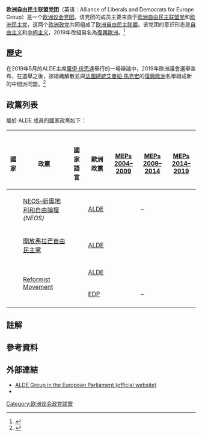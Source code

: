 {{not|欧洲自由民主联盟党|欧洲自由民主联盟}}
{{Infobox European Parliament group
|title = 欧洲自由民主联盟
|name = Alliance of Liberals and<br />Democrats for Europe
|image = <!-- 檔案不存在 File:ALDE_logo.svg ，可從英文維基百科取得 -->
|from=2004年7月20日<ref name="t1s9">{{cite web |url=http://www.europe-politique.eu/alliance-des-democrates-et-des-liberaux-pour-l-europe.htm |title=ALDE on Europe Politique |publisher=Europe-politique.eu |date= |accessdate=2010-06-18 |archive-date=2010-08-30 |archive-url=https://web.archive.org/web/20100830063823/http://www.europe-politique.eu/alliance-des-democrates-et-des-liberaux-pour-l-europe.htm |dead-url=no }}</ref>
|to =2019年6月
|succeededby =[[歐洲復興|歐洲復興]]
|precededby = {{le|欧洲自由民主改革党团|European Liberal Democrat and Reform Party Group}}
|englishabbr = ALDE
|frenchabbr = ADLE
|formalname = Group of the Alliance of Liberals and Democrats for Europe<ref>{{cite web |url=http://www.europarl.europa.eu/parliament/public/staticDisplay.do?id=45&pageRank=4&language=en |title=At your service |publisher=Europarl.europa.eu |date= |accessdate=2014-06-28 |archive-date=2013-12-21 |archive-url=https://web.archive.org/web/20131221052833/http://www.europarl.europa.eu/parliament/public/staticDisplay.do?id=45&pageRank=4&language=en |dead-url=no }}</ref>
|europarties = [[歐洲自由民主聯盟黨|歐洲自由民主聯盟黨]]<br>[[歐洲民主黨|歐洲民主黨]]
|associated= [[歐洲自由民主聯盟|歐洲自由民主聯盟]]<br>[[國際自由聯盟|國際自由聯盟]]
|ideology = [[自由主义|自由主义]]<ref name="Nordsieck">{{cite web |author=Wolfram Nordsieck |url=http://www.parties-and-elections.eu/eu.html |title=Parties and Elections in Europe |publisher=Parties-and-elections.eu |date= |accessdate=2014-06-28 |archive-date=2017-06-08 |archive-url=https://web.archive.org/web/20170608032858/http://www.parties-and-elections.eu/eu.html |dead-url=no }}</ref><br>[[親歐洲主義|親歐洲主義]]
|chairs = {{flagicon|Belgium}} [[居伊·伏思达|居伊·伏思达]]
|meps =
|website = http://www.alde.eu/
}}


'''欧洲自由民主联盟党团'''（英语：Alliance of Liberals and Democrats for Europe Group）是一个[[欧洲议会党团|欧洲议会党团]]。该党团的成员主要来自于[[欧洲自由民主联盟党|欧洲自由民主联盟党]]和[[欧洲民主党|欧洲民主党]]，这两个[[欧洲政党|欧洲政党]]共同组成了[[欧洲自由民主联盟|欧洲自由民主联盟]]。该党团的意识形态是[[自由主义|自由主义]]和[[中间主义|中间主义]]，2019年改組易名為[[復興歐洲|復興歐洲]]。<ref>{{Cite web|url=https://www.politico.eu/article/emmanuel-macron-liberal-alliance-to-be-named-renew-europe/|title=Macron-Liberal alliance to be named Renew Europe|last=Baume|first=Maïa de La|date=2019-06-12|website=POLITICO|access-date=2019-06-12|archive-date=2021-03-10|archive-url=https://web.archive.org/web/20210310170534/https://www.politico.eu/article/emmanuel-macron-liberal-alliance-to-be-named-renew-europe/|dead-url=no}}</ref>

== 歷史 ==

在2019年5月的ALDE主席[[居伊·伏思達|居伊·伏思達]]舉行的一場辯論中，2019年歐洲議會選舉宣布，在選舉之後，該組織解散並與[[法國總統|法國總統]][[艾曼紐·馬克宏|艾曼紐·馬克宏]]的[[復興歐洲|復興歐洲]]名單組成新的中間派同盟。<ref>{{cite web |url=http://www.alde.eu/alde-group/alde-bureau/ |title=ALDE website article "Bureau" |publisher=Alde.eu |access-date=2010-06-18 |archive-date=2016-01-25 |archive-url=https://web.archive.org/web/20160125213750/http://www.alde.eu/alde-group/alde-bureau/ |dead-url=no }}</ref>

== 政黨列表 ==

屬於 ALDE 成員的國家政黨如下：

{| class="wikitable sortable collapsible"
|-
! <br/>國家
! <br/>政黨
! <br/>國家語言
! <br/>歐洲政黨

! data-sort-type=number | <br/>[[List_of_members_of_the_European_Parliament,_2004–2009|MEPs<br />2004–2009]]
! data-sort-type=number | <br/>[[List_of_members_of_the_European_Parliament,_2009–2014|MEPs<br />2009–2014]]
! data-sort-type=number | <br/>[[List_of_members_of_the_European_Parliament,_2014–2019|MEPs<br />2014–2019]]

|-
|{{AUT}}
|[[NEOS–新奧地利和自由論壇|NEOS–新奧地利和自由論壇]]<br>{{lang|de|NEOS – Das Neue Österreich und Liberales Forum}} ''(NEOS)''
| {{lang|de|Neos – Das Neue Österreich und Liberales Forum}}
| [[Alliance_of_Liberals_and_Democrats_for_Europe_Party|ALDE]]
| align=left | {{Composition bar|1|18|hex={{Alliance of Liberals and Democrats for Europe/meta/color}}}}
| align=left | –
| align=left | {{Composition bar|1|18|hex={{Alliance of Liberals and Democrats for Europe/meta/color}}}} 
|-
| rowspan="3" | {{BEL}}
| [[開放弗拉芒自由民主黨|開放弗拉芒自由民主黨]]
| {{lang-nl|Open Vlaamse Liberalen en Democraten}}
| [[Alliance_of_Liberals_and_Democrats_for_Europe_Party|ALDE]]
| align=left | {{Composition bar|3|24|hex={{Alliance of Liberals and Democrats for Europe/meta/color}}}}<small>{{Composition bar|3|14|hex=Grey}}</small>
| align=left | {{Composition bar|3|22|hex={{Alliance of Liberals and Democrats for Europe/meta/color}}}}<small>{{Composition bar|3|13|hex=Grey}}</small>
| align=left | {{Composition bar|3|21|hex={{Alliance of Liberals and Democrats for Europe/meta/color}}}}<small>{{Composition bar|3|12|hex=Grey}}</small>
|-
| rowspan="2" | [[Reformist_Movement|Reformist Movement]]
| rowspan="2" | {{lang-fr|Mouvement Réformateur}}
| [[Alliance_of_Liberals_and_Democrats_for_Europe_Party|ALDE]]
| align=left | {{Composition bar|2|24|hex={{Alliance of Liberals and Democrats for Europe/meta/color}}}}<small>{{Composition bar|2|9|hex=Grey}}</small>
| align=left | {{Composition bar|2|22|hex={{Alliance of Liberals and Democrats for Europe/meta/color}}}}<small>{{Composition bar|2|8|hex=Grey}}</small>
| align=left | {{Composition bar|2|21|hex={{Alliance of Liberals and Democrats for Europe/meta/color}}}}<small>{{Composition bar|2|8|hex=Grey}}</small>
|-
|[[European_Democratic_Party|EDP]]{{Efn|[[Gérard_Deprez|Gérard Deprez]] as EDP individual member}}
|{{Composition bar|1|24|hex={{European Democratic Party/meta/color}}}}<small>{{Composition bar|1|9|hex=Grey}}</small>
|–
|{{Composition bar|1|21|hex={{European Democratic Party/meta/color}}}}<small>{{Composition bar|1|8|hex=Grey}}</small>
|-

|}

== 註解 ==
{{notelist}}
==參考資料==
{{reflist|30em}}

==外部連結==
* [http://www.alde.eu/ ALDE Group in the European Parliament (official website)] {{Wayback|url=http://www.alde.eu/ |date=20161128155056 }}
* {{YouTube|user=aldeadle|title=ALDE Group in the European Parliament}}
{{欧洲议会党团}}
[[Category:欧洲议会政党联盟|Category:欧洲议会政党联盟]]